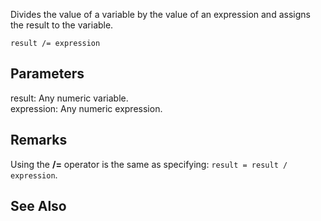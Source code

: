 Divides the value of a variable by the value of an expression and assigns the result to the variable.

 result /= expression 
==Parameters==
; result: Any numeric variable.
; expression: Any numeric expression.

==Remarks==
Using the '''/=''' operator is the same as specifying: <code>result = result / expression</code>.


==See Also==

              

              

              
